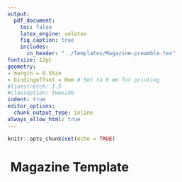```yaml
---
output:
  pdf_document:
    toc: false
    latex_engine: xelatex
    fig_caption: true
    includes:
      in_header: "../Templates/Magazine-preamble.tex"
fontsize: 12pt
geometry:
- margin = 0.55in
- bindingoffset = 0mm # Set to 8 mm for printing
#linestretch: 1.5
#classoption: twoside
indent: true
editor_options:
  chunk_output_type: inline
always_allow_html: true
---
```


```r
knitr::opts_chunk$set(echo = TRUE)
```

# \LaTeX\ Magazine Template

\begin{magazine-subtitle}
\LaTeX\ Magazine Template
\end{magazine-subtitle}

\begin{multicols}{3}

\begin{preamble}

This excerpt from \emph{Alice's Adventures in Wonderland} demonstrates some of the features of a \LaTeX-based magazine template. It can be created by pasting plaintext files into R and knitting it to a PDF.

The preamble includes custom environments and commands for Q \& A style articles, a simple block quote, references, author names and a preamble (such as this one).

\end{preamble}

\lettrine[lines=3,findent=0.42em,nindent=0em,lraise=0.05]{A}{lice} was beginning to get very tired of sitting by her sister on the bank, and of having nothing to do: once or twice she had peeped into the book her sister was reading, but it had no pictures or conversations in it, “and what is the use of a book,” thought Alice “without pictures or conversations?”

So she was considering in her own mind (as well as she could, for the hot day made her feel very sleepy and stupid), whether the pleasure of making a daisy-chain would be worth the trouble of getting up and picking the daisies, when suddenly a White Rabbit with pink eyes ran close by her.

\subsection{The White Rabbit}

There was nothing so very remarkable in that; nor did Alice think it so very much out of the way to hear the Rabbit say to itself, “Oh dear! Oh dear! I shall be late!” (when she thought it over afterwards, it occurred to her that she ought to have wondered at this, but at the time it all seemed quite natural); but when \textit{the Rabbit actually took a watch out of its waistcoat-pocket, and looked at it, and then hurried on}, Alice started to her feet, for it flashed across her mind that she had never before seen a rabbit with either a waistcoat-pocket, or a watch to take out of it, and burning with curiosity, she ran across the field after it, and fortunately was just in time to see it pop down a large rabbit-hole under the hedge.


In another moment down went Alice after it, never once considering how in the world she was to get out again. The rabbit-hole went straight on like a tunnel for some way, and then dipped suddenly down, so suddenly that Alice had not a moment to think about stopping herself before she found herself falling down a very deep well.


Either the well was very deep, or she fell very slowly, for she had plenty of time as she went down to look about her and to wonder what was going to happen next. First, she tried to look down and make out what she was coming to, but it was too dark to see anything; then she looked at the sides of the well, and noticed that they were filled with cupboards and book-shelves; here and there she saw maps and pictures hung upon pegs. She took down a jar from one of the shelves as she passed; it was labelled “ORANGE MARMALADE”, but to her great disappointment it was empty: she did not like to drop the jar for fear of killing somebody underneath, so managed to put it into one of the cupboards as she fell past it.

\subsection{Falling}

“Well!” thought Alice to herself, “after such a fall as this, I shall think nothing of tumbling down stairs! How brave they’ll all think me at home! Why, I wouldn’t say anything about it, even if I fell off the top of the house!” (Which was very likely true.)

\begin{quote}
Down, down, down. Would the fall never come to an end?
\end{quote}


“I wonder how many miles I’ve fallen by this time?” she said aloud. “I must be getting somewhere near the centre of the earth. Let me see: that would be four thousand miles down, I think—” (for, you see, Alice had learnt several things of this sort in her lessons in the schoolroom, and though this was not a very good opportunity for showing off her knowledge, as there was no one to listen to her, still it was good practice to say it over) “—yes, that’s about the right distance—but then I wonder what Latitude or Longitude I’ve got to?” (Alice had no idea what Latitude was, or Longitude either, but thought they were nice grand words to say.)

Presently she began again. “I wonder if I shall fall right through the earth! How funny it’ll seem to come out among the people that walk with their heads downward! The Antipathies, I think—” (she was rather glad there was no one listening, this time, as it didn’t sound at all the right word) “—but I shall have to ask them what the name of the country is, you know. Please, Ma’am, is this New Zealand or Australia?” (and she tried to curtsey as she spoke—fancy curtseying as you’re falling through the air! Do you think you could manage it?) “And what an ignorant little girl she’ll think me for asking! No, it’ll never do to ask: perhaps I shall see it written up somewhere.”

Down, down, down. There was nothing else to do, so Alice soon began talking again. “Dinah’ll miss me very much to-night, I should think!” (Dinah was the cat.) “I hope they’ll remember her saucer of milk at tea-time. Dinah my dear! I wish you were down here with me! There are no mice in the air, I’m afraid, but you might catch a bat, and that’s very like a mouse, you know. But do cats eat bats, I wonder?” And here Alice began to get rather sleepy, and went on saying to herself, in a dreamy sort of way, “Do cats eat bats? Do cats eat bats?” and sometimes, “Do bats eat cats?” for, you see, as she couldn’t answer either question, it didn’t much matter which way she put it. She felt that she was dozing off, and had just begun to dream that she was walking hand in hand with Dinah, and saying to her very earnestly, “Now, Dinah, tell me the truth: did you ever eat a bat?” when suddenly, thump! thump! down she came upon a heap of sticks and dry leaves, and the fall was over.

\Q What happened to Alice after that?

\A Alice was not a bit hurt, and she jumped up on to her feet in a moment: she looked up, but it was all dark overhead; before her was another long passage, and the White Rabbit was still in sight, hurrying down it. There was not a moment to be lost: away went Alice like the wind, and was just in time to hear it say, as it turned a corner, “Oh my ears and whiskers, how late it’s getting!” She was close behind it when she turned the corner, but the Rabbit was no longer to be seen: she found herself in a long, low hall, which was lit up by a row of lamps hanging from the roof.

\Q There were doors all round the hall, but they were all locked; and when Alice had been all the way down one side and up the other, trying every door, she walked sadly down the middle, wondering how she was ever to get out again.

\A Suddenly she came upon a little three-legged table, all made of solid glass; there was nothing on it except a tiny golden key, and Alice’s first thought was that it might belong to one of the doors of the hall; but, alas! either the locks were too large, or the key was too small, but at any rate it would not open any of them. However, on the second time round, she came upon a low curtain she had not noticed before, and behind it was a little door about fifteen inches high: she tried the little golden key in the lock, and to her great delight it fitted!

Alice opened the door and found that it led into a small passage, not much larger than a rat-hole: she knelt down and looked along the passage into the loveliest garden you ever saw. How she longed to get out of that dark hall, and wander about among those beds of bright flowers and those cool fountains, but she could not even get her head through the doorway; “and even if my head would go through,” thought poor Alice, “it would be of very little use without my shoulders. Oh, how I wish I could shut up like a telescope! I think I could, if I only knew how to begin.” For, you see, so many out-of-the-way things had happened lately, that Alice had begun to think that very few things indeed were really impossible.

There seemed to be no use in waiting by the little door, so she went back to the table, half hoping she might find another key on it, or at any rate a book of rules for shutting people up like telescopes: this time she found a little bottle on it, (“which certainly was not here before,” said Alice,) and round the neck of the bottle was a paper label, with the words “DRINK ME,” beautifully printed on it in large letters.


\textoverline{Lewis Carroll}

\begin{references}
1.GSK Home. GSK. Accessed October 20, 2023. https://www.gsk.com/en-gb/home/
2. GDP by Country. Worldometer. Accessed October 20, 2023. https://www.worldometers.info/gdp/gdp-by-country/
3. Slinn J, Davenport-Hines RPT, eds. Boom and depression for Glaxo and the Nathans. In: Glaxo: A History to 1962. Cambridge University Press; 1992:46-67. doi:10.1017004
4. Wright R. How Zantac became the best-selling drug in history. J Health Care Mark. 1996;16(4):24-29.
5. Grover N, Mathews E. GSK soothes investors by settling first Zantac cancer lawsuit due for US trial. Reuters. https://www.reuters.com/legal/gsk reaches
settlement us zantac litigation 2023 06 23/. Published June 26, 2023. Accessed October 21, 2023.
6. History and heritage | GSK. Accessed October 20, 2023. https://www.gsk.com/en-gb/company/history-and-heritage/
\end{references}
\end{multicols}

